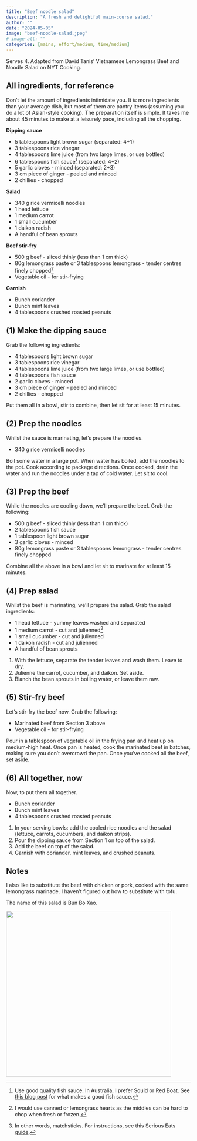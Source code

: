 ```yaml
---
title: "Beef noodle salad"
description: "A fresh and delightful main-course salad."
author: ""
date: "2024-05-05"
image: "beef-noodle-salad.jpeg"
# image-alt: ""
categories: [mains, effort/medium, time/medium]
---
```


Serves 4. Adapted from David Tanis' Vietnamese Lemongrass Beef and Noodle Salad on NYT Cooking.

## All ingredients, for reference

Don't let the amount of ingredients intimidate you. It *is* more ingredients than your average dish, but most of them are pantry items (assuming you do a lot of Asian-style cooking). The preparation itself is simple. It takes me about 45 minutes to make at a leisurely pace, including all the chopping.

**Dipping sauce**

-   5 tablespoons light brown sugar (separated: 4+1)
-   3 tablespoons rice vinegar
-   4 tablespoons lime juice (from two large limes, or use bottled)
-   6 tablespoons fish sauce[^1] (separated: 4+2)
-   5 garlic cloves - minced (separated: 2+3)
-   3 cm piece of ginger - peeled and minced
-   2 chillies - chopped

[^1]: Use good quality fish sauce. In Australia, I prefer Squid or Red Boat. See [this blog post](https://hot-thai-kitchen.com/fish-sauce-101/) for what makes a good fish sauce.

**Salad**

-   340 g rice vermicelli noodles
-   1 head lettuce
-   1 medium carrot
-   1 small cucumber
-   1 daikon radish
-   A handful of bean sprouts

**Beef stir-fry**

-   500 g beef - sliced thinly (less than 1 cm thick)
-   80g lemongrass paste or 3 tablespoons lemongrass - tender centres finely chopped[^2]
-   Vegetable oil - for stir-frying

[^2]: I would use canned or lemongrass hearts as the middles can be hard to chop when fresh or frozen.

**Garnish**

-   Bunch coriander
-   Bunch mint leaves
-   4 tablespoons crushed roasted peanuts

## (1) Make the dipping sauce

Grab the following ingredients:

-   4 tablespoons light brown sugar
-   3 tablespoons rice vinegar
-   4 tablespoons lime juice (from two large limes, or use bottled)
-   4 tablespoons fish sauce
-   2 garlic cloves - minced
-   3 cm piece of ginger - peeled and minced
-   2 chillies - chopped

Put them all in a bowl, stir to combine, then let sit for at least 15 minutes.

## (2) Prep the noodles

Whilst the sauce is marinating, let's prepare the noodles.

-   340 g rice vermicelli noodles

Boil some water in a large pot. When water has boiled, add the noodles to the pot. Cook according to package directions. Once cooked, drain the water and run the noodles under a tap of cold water. Let sit to cool.

## (3) Prep the beef

While the noodles are cooling down, we'll prepare the beef. Grab the following:

-   500 g beef - sliced thinly (less than 1 cm thick)
-   2 tablespoons fish sauce
-   1 tablespoon light brown sugar
-   3 garlic cloves - minced
-   80g lemongrass paste or 3 tablespoons lemongrass - tender centres finely chopped

Combine all the above in a bowl and let sit to marinate for at least 15 minutes.

## (4) Prep salad

Whilst the beef is marinating, we'll prepare the salad. Grab the salad ingredients:

-   1 head lettuce - yummy leaves washed and separated
-   1 medium carrot - cut and julienned[^5]
-   1 small cucumber - cut and julienned
-   1 daikon radish - cut and julienned
-   A handful of bean sprouts

[^5]: In other words, matchsticks. For instructions, see this Serious Eats [guide](https://www.seriouseats.com/how-to-cut-carrots-7963002#toc-to-cut-matchsticksjulienne).

1. With the lettuce, separate the tender leaves and wash them. Leave to dry.
2. Julienne the carrot, cucumber, and daikon. Set aside.
3. Blanch the bean sprouts in boiling water, or leave them raw.

## (5) Stir-fry beef

Let's stir-fry the beef now. Grab the following:

-   Marinated beef from Section 3 above
-   Vegetable oil - for stir-frying

Pour in a tablespoon of vegetable oil in the frying pan and heat up on medium-high heat. Once pan is heated, cook the marinated beef in batches, making sure you don't overcrowd the pan. Once you've cooked all the beef, set aside.

## (6) All together, now

Now, to put them all together. 

-   Bunch coriander
-   Bunch mint leaves
-   4 tablespoons crushed roasted peanuts

1. In your serving bowls: add the cooled rice noodles and the salad (lettuce, carrots, cucumbers, and daikon strips).
2. Pour the dipping sauce from Section 1 on top of the salad.
3. Add the beef on top of the salad.
4. Garnish with coriander, mint leaves, and crushed peanuts.

## Notes

I also like to substitute the beef with chicken or pork, cooked with the same lemongrass marinade. I haven't figured out how to substitute with tofu.

The name of this salad is Bun Bo Xao.

![](beef-noodle-salad.jpeg){fig-align="center" width="450"}
